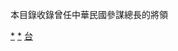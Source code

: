{{Catnav|頁面分類|各種主題的頁面分類|按國家分類|各國軍事|中華民國軍事|中華民國軍事人物|中華民國將軍|中華民國上將}}

本目錄收錄曾任中華民國參謀總長的將領

[[Category:中華民國上將|*]]
[[Category:中華民國參謀本部人物|*]]
[[Category:总参谋长|台]]